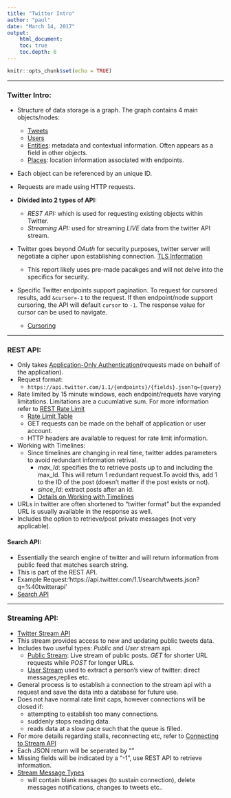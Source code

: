 ```yaml
---
title: "Twitter Intro"
author: "paul"
date: "March 14, 2017"
output: 
    html_document:
    toc: true
    toc.depth: 6
---
```


```r
knitr::opts_chunk$set(echo = TRUE)
```

*****

### Twitter Intro: 
*   Structure of data storage is a graph. The graph 
    contains 4 main objects/nodes:
    +   [Tweets](https://dev.twitter.com/overview/api/tweets)  
    +   [Users](https://dev.twitter.com/overview/api/users)
    +   [Entities](https://dev.twitter.com/overview/api/entities):
        metadata and contextual information. Often appears as a field in 
        other objects.
    +   [Places](https://dev.twitter.com/overview/api/places): location 
        information associated with endpoints.

*   Each object can be referenced by an unique ID. 

*   Requests are made using HTTP requests.
    
*   __Divided into 2 types of API:__
    +   _REST API:_ which is used for requesting existing
        objects within Twitter.
    +   _Streaming API:_ used for streaming _LIVE_ data from
        the twitter API stream. 

*   Twitter goes beyond _OAuth_ for security purposes, twitter 
    server will negotiate a cipher upon establishing connection. 
    [TLS Information](https://dev.twitter.com/overview/api/tls)
    +   This report likely uses pre-made pacakges and will not delve 
    into the specifics for security. 

*   Specific Twitter endpoints support pagination. To request for cursored results,
    add `&cursor=-1` to the request. If then endpoint/node support cursoring, 
    the API will default `cursor` to `-1`. The response value for cursor can 
    be used to navigate. 
    +   [Cursoring](https://dev.twitter.com/overview/api/cursoring)
    
    
*****

### REST API:
*   Only takes [Application-Only Authentication ](https://dev.twitter.com/oauth/application-only)(requests made on behalf of the 
    application). 
*   Request format:
    +   `https://api.twitter.com/1.1/{endpoints}/{fields}.json?q={query}`
*   Rate limited by 15 minute windows, each endpoint/requets have varying limitations. 
    Limitations are a cucumlative sum. For more information refer to [REST Rate Limit](https://dev.twitter.com/rest/public/rate-limiting)
    +   [Rate Limit Table](https://dev.twitter.com/rest/public/rate-limits)
    +   GET requests can be made on the behalf of application or user account.
    +   HTTP headers are available to request for rate limit information. 
*   Working with Timelines:
    +   Since timelines are changing in real time, twitter addes parameters 
        to avoid redundant information retrival. 
        +   _max_Id_: specifies the to retrieve posts up to and including the max_Id. 
        This will return 1 redundant request.To avoid this, add 1 to the ID of the post 
        (doesn't matter if the post exists or not).
        +   _since_Id_: extract posts after an id. 
        +   [Details on Working with Timelines](https://dev.twitter.com/rest/public/timelines)
*   URLs in twitter are often shortened to "twitter format" but the expanded URL is 
    usually available in the response as well. 
*   Includes the option to retrieve/post private messages (not very applicable).

#### Search API:
*   Essentially the search engine of twitter and will return 
    information from public feed that matches search string. 
*   This is part of the REST API.
*   Example Request:'https://api.twitter.com/1.1/search/tweets.json?q=%40twitterapi'
*   [Search API](https://dev.twitter.com/rest/public/search)


*****


### Streaming API:
*   [Twitter Stream API](https://dev.twitter.com/streaming/overview)
*   This stream provides access to new and updating public tweets data.
*   Includes two useful types: _Public_ and _User_ stream api. 
    +   [Public Stream](https://dev.twitter.com/streaming/public): Live stream 
        of public posts. _GET_ for shorter URL requests while _POST_ for longer
        URLs.
    +   [User Stream](https://dev.twitter.com/streaming/userstreams)
        used to extract a person's view of twitter: direct messages,replies etc.
*   General process is to establish a connection to the stream api with a request
    and save the data into a database for future use. 
*   Does not have normal rate limit caps, however connections will be closed if:
    +   attempting to establish too many connections. 
    +   suddenly stops reading data. 
    +   reads data at a slow pace such that the queue is filled. 
*   For more details regarding stalls, reconnecting etc, refer to 
    [Connecting to Stream API](https://dev.twitter.com/streaming/overview/connecting)
*   Each JSON return will be seperated by "\r\n"
*   Missing fields will be indicated by a "-1", use REST API to retrieve information.
*   [Stream Message Types](https://dev.twitter.com/streaming/overview/messages-types)
    +   will contain blank messages (to sustain connection), 
        delete messages notifications, 
        changes to tweets etc..
    



